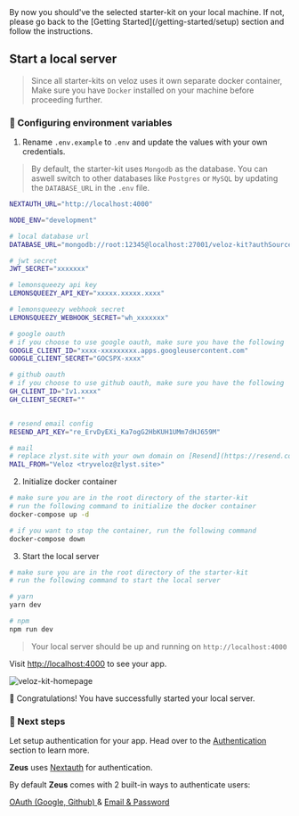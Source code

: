 
<Callout emoji="💡">
  By now you should've the selected starter-kit on your local machine. If not,
  please go back to the [Getting Started](/getting-started/setup) section and
  follow the instructions.
</Callout>

## Start a local server

> Since all starter-kits on veloz uses it own separate docker container, Make sure you have `Docker` installed on your machine before proceeding further.

### 📝 Configuring environment variables

1. Rename `.env.example` to `.env` and update the values with your own credentials.

> By default, the starter-kit uses `Mongodb` as the database. You can aswell switch to other databases like `Postgres` or `MySQL` by updating the `DATABASE_URL` in the `.env` file.

```bash filename=".env" showLineNumbers
NEXTAUTH_URL="http://localhost:4000"

NODE_ENV="development"

# local database url
DATABASE_URL="mongodb://root:12345@localhost:27001/veloz-kit?authSource=admin"

# jwt secret
JWT_SECRET="xxxxxxx"

# lemonsqueezy api key
LEMONSQUEEZY_API_KEY="xxxxx.xxxxx.xxxx"

# lemonsqueezy webhook secret
LEMONSQUEEZY_WEBHOOK_SECRET="wh_xxxxxxx"

# google oauth
# if you choose to use google oauth, make sure you have the following
GOOGLE_CLIENT_ID="xxxx-xxxxxxxxx.apps.googleusercontent.com"
GOOGLE_CLIENT_SECRET="GOCSPX-xxxx"

# github oauth
# if you choose to use github oauth, make sure you have the following
GH_CLIENT_ID="Iv1.xxxx"
GH_CLIENT_SECRET=""


# resend email config
RESEND_API_KEY="re_ErvDyEXi_Ka7ogG2HbKUH1UMm7dHJ659M"

# mail
# replace zlyst.site with your own domain on [Resend](https://resend.com)
MAIL_FROM="Veloz <tryveloz@zlyst.site>"
```

2. Initialize docker container

```bash filename="terminal"
# make sure you are in the root directory of the starter-kit
# run the following command to initialize the docker container
docker-compose up -d

# if you want to stop the container, run the following command
docker-compose down
```

3. Start the local server

```bash filename="terminal"
# make sure you are in the root directory of the starter-kit
# run the following command to start the local server

# yarn
yarn dev

# npm
npm run dev
```

> Your local server should be up and running on `http://localhost:4000`

Visit [http://localhost:4000](http://localhost:4000) to see your app.

![veloz-kit-homepage](/images/screenshots/v-home.png)

🎉 Congratulations! You have successfully started your local server.

### 📝 Next steps

Let setup authentication for your app. Head over to the [Authentication](/kits/zeus/authentication) section to learn more.

**Zeus** uses [Nextauth](https://next-auth.js.org/) for authentication.

By default **Zeus** comes with 2 built-in ways to authenticate users:

<span className=" font-ppSB  flex gap-3">
  <a
    href="/kits/zeus/authentication/oauth"
    className="w-auto underline text-orange-100 hover:text-orange-100/60 transition-all"
  >
    OAuth (Google, Github)
  </a>
  <span>&</span>
  <a
    href="/kits/zeus/authentication/oauth"
    className="w-auto underline text-orange-100 hover:text-orange-100/60 transition-all"
  >
    Email & Password
  </a>
</span>
